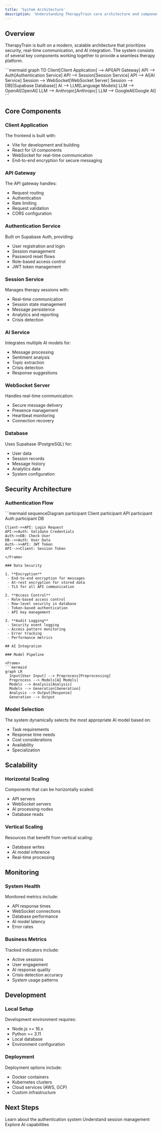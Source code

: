 ```yaml
---
title: 'System Architecture'
description: 'Understanding TherapyTrain core architecture and components'
---
```


## Overview

TherapyTrain is built on a modern, scalable architecture that prioritizes security, real-time communication, and AI integration. The system consists of several key components working together to provide a seamless therapy platform.

<Frame>
  ```mermaid
  graph TD
    Client[Client Application] --> API[API Gateway]
    API --> Auth[Authentication Service]
    API --> Session[Session Service]
    API --> AI[AI Service]
    Session --> WebSocket[WebSocket Server]
    Session --> DB[(Supabase Database)]
    AI --> LLM[Language Models]
    LLM --> OpenAI[OpenAI]
    LLM --> Anthropic[Anthropic]
    LLM --> GoogleAI[Google AI]
  ```
</Frame>

## Core Components

### Client Application

The frontend is built with:
- Vite for development and building
- React for UI components
- WebSocket for real-time communication
- End-to-end encryption for secure messaging

### API Gateway

The API gateway handles:
- Request routing
- Authentication
- Rate limiting
- Request validation
- CORS configuration

### Authentication Service

Built on Supabase Auth, providing:
- User registration and login
- Session management
- Password reset flows
- Role-based access control
- JWT token management

### Session Service

Manages therapy sessions with:
- Real-time communication
- Session state management
- Message persistence
- Analytics and reporting
- Crisis detection

### AI Service

Integrates multiple AI models for:
- Message processing
- Sentiment analysis
- Topic extraction
- Crisis detection
- Response suggestions

### WebSocket Server

Handles real-time communication:
- Secure message delivery
- Presence management
- Heartbeat monitoring
- Connection recovery

### Database

Uses Supabase (PostgreSQL) for:
- User data
- Session records
- Message history
- Analytics data
- System configuration

## Security Architecture

### Authentication Flow

<Frame>
  ```mermaid
  sequenceDiagram
    participant Client
    participant API
    participant Auth
    participant DB
    
    Client->>API: Login Request
    API->>Auth: Validate Credentials
    Auth->>DB: Check User
    DB-->>Auth: User Data
    Auth-->>API: JWT Token
    API-->>Client: Session Token
  ```
</Frame>

### Data Security

1. **Encryption**
   - End-to-end encryption for messages
   - At-rest encryption for stored data
   - TLS for all API communication

2. **Access Control**
   - Role-based access control
   - Row-level security in database
   - Token-based authentication
   - API key management

3. **Audit Logging**
   - Security event logging
   - Access pattern monitoring
   - Error tracking
   - Performance metrics

## AI Integration

### Model Pipeline

<Frame>
  ```mermaid
  graph LR
    Input[User Input] --> Preprocess[Preprocessing]
    Preprocess --> Models[AI Models]
    Models --> Analysis[Analysis]
    Models --> Generation[Generation]
    Analysis --> Output[Response]
    Generation --> Output
  ```
</Frame>

### Model Selection

The system dynamically selects the most appropriate AI model based on:
- Task requirements
- Response time needs
- Cost considerations
- Availability
- Specialization

## Scalability

### Horizontal Scaling

Components that can be horizontally scaled:
- API servers
- WebSocket servers
- AI processing nodes
- Database reads

### Vertical Scaling

Resources that benefit from vertical scaling:
- Database writes
- AI model inference
- Real-time processing

## Monitoring

### System Health

Monitored metrics include:
- API response times
- WebSocket connections
- Database performance
- AI model latency
- Error rates

### Business Metrics

Tracked indicators include:
- Active sessions
- User engagement
- AI response quality
- Crisis detection accuracy
- System usage patterns

## Development

### Local Setup

Development environment requires:
- Node.js >= 16.x
- Python >= 3.11
- Local database
- Environment configuration

### Deployment

Deployment options include:
- Docker containers
- Kubernetes clusters
- Cloud services (AWS, GCP)
- Custom infrastructure

## Next Steps

<CardGroup>
  <Card
    title="Authentication"
    icon="lock"
    href="/core/authentication"
  >
    Learn about the authentication system
  </Card>
  <Card
    title="Sessions"
    icon="messages"
    href="/core/sessions"
  >
    Understand session management
  </Card>
  <Card
    title="AI Integration"
    icon="robot"
    href="/core/ai-integration"
  >
    Explore AI capabilities
  </Card>
</CardGroup>
